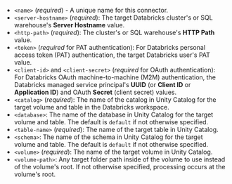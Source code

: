 - `<name>` (_required_) - A unique name for this connector.
- `<server-hostname>` (_required_): The target Databricks cluster's or SQL warehouse's **Server Hostname** value.
- `<http-path>` (_required_): The cluster's or SQL warehouse's **HTTP Path** value.
- `<token>` (_required_ for PAT authentication): For Databricks personal access token (PAT) authentication, the target Databricks user's PAT value.
- `<client-id>` and `<client-secret>` (_required_ for OAuth authentication): For Databricks OAuth machine-to-machine (M2M) authentication, the Databricks managed service principal's **UUID** (or **Client ID** or **Application ID**) and OAuth **Secret** (client secret) values. 
- `<catalog>` (_required_): The name of the catalog in Unity Catalog for the target volume and table in the Databricks workspace.
- `<database>`: The name of the database in Unity Catalog for the target volume and table. The default is `default` if not otherwise specified.
- `<table-name>` (_required_): The name of the target table in Unity Catalog.
- `<schema>`: The name of the schema in Unity Catalog for the target volume and table. The default is `default` if not otherwise specified.
- `<volume>` (_required_): The name of the target volume in Unity Catalog.
- `<volume-path>`: Any target folder path inside of the volume to use instead of the volume's root. If not otherwise specified, processing occurs at the volume's root.



